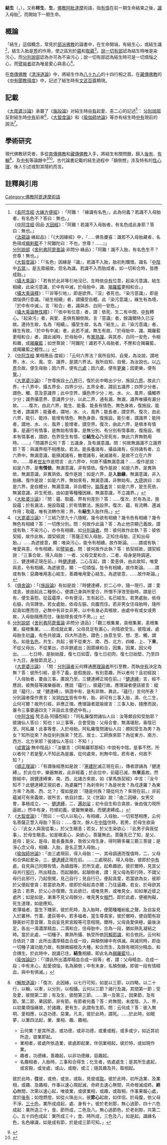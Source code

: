{{佛教}}
'''結生'''（{{lang-sa|{{IAST|pratisaṃdhi}}}}，{{lang-pi|{{IAST|paṭisandhi}}}}），又称'''转生'''、'''{{zy|还|huán}}生'''，[[佛教|佛教]][[阿毗達摩|阿毗達摩]]術語，指[[有情|有情]]在前一期生命結束之後，[[識|識]]入母胎<ref>
《[[長阿含經|長阿含經]]·[[大緣方便經|大緣方便經]]》:「阿難！『緣識有名色』，此為何義？若識不入母胎者，有名色不？答曰：無也。」<br />
《[[中阿含經|中阿含經]]·因品·[[大因經|大因經]]》：「阿難！若識不入母胎者，有名色成此身耶？答曰：無也。」<br />
《[[法蘊論|法蘊論]]·緣起品》：「《大因緣經》中，『……佛告慶喜：識若不入母胎藏者，名色得成[[羯剌藍|羯剌藍]]不？阿難陀曰：不也，世尊！……』」<br />
[[分別說部|分別說部]]《[[舍利弗阿毘曇論|舍利弗阿毘曇論]]·非問分·緣品》：「阿難！識不入胎，有名色生不？世尊！無也。」<br />
《[[大智度論|大智度論]]》：「『名色』因緣是『識』，若識不入胎，胎初則爛壞。識名『[[中陰|中陰]]中[[五蘊|五眾]]』，是五眾細故，但名為識。若識不入而胎成者，如一切和合時，皆應成胎。」<br />
《[[攝大乘論|攝大乘論]]》：「若有於此非等引地沒已，生時依[[中有|中有]]位意，起染污意識，結生相續，此染污意識，於中有中滅，於母胎中，識、[[羯羅藍|羯羅藍]]更相和合。」
<br />
《[[攝大乘論釋|攝大乘論釋]]》：「『非等引地』，即是欲界。『沒』者死也。『染污意識』，即是煩惱俱行意識。『結生相續』者，謂攝受自體。此『染污意識』，緣生有為境，『於中有中滅』。言『和合』者，識與赤、白同一安危。」
<br />
《[[攝大乘論無性釋|攝大乘論無性釋]]》：「『依中有位意』者，謂：依死、生二有中間，[[中有|中有]]轉心。『起染污』者，與愛、恚俱有顛倒故。言『意識』者，餘識爾時久已沒故。連持生故，名為『相續』。攝受生故，名為『結生』。此『染污意識』者，緣生有故，『於中有中滅』者，此若不滅，無生有故。『於母胎中、識、羯羅藍更相和合』者，謂此滅時，於母胎中，有[[異熟識|異熟識]]，與其赤、白同一安危，令相和雜，成[[羯羅藍|羯羅藍]]；如世尊說：『阿難陀！識若不入母胎者，不應和合羯羅藍，成羯羅藍之體性。』」
</ref>，而開始下一期生命。

==概論==
「結生」這個概念，常見於[[部派佛教|部派佛教]]的論書中，在生命開端，有結生心，或結生識<ref>
《[[中阿含經|中阿含經]]·業相應品·度經》：「云何六界法？我所自知、自覺，為汝說，謂地界，水、火、風、空、識界，是謂六界法。我所自知、自覺，為汝說也。以[[六界|六界]]合故，便生母胎；因六界，便有[[六處|六處]]；因六處，便有[[觸_(佛教)|更樂]]；因更樂，便有[[受蘊|覺]]。」<br />
《[[大毘婆沙論|大毘婆沙論]]》：「世尊施設[[十八界|十八界]]已，復於此中略出少分，施設[[六界|六界]]。故此六界，十八界中，攝五界全、四界少分。五界全者，謂前五識界；四界少分者，謂色、觸、意及意識界；此中空界，攝色界少分；地、水、火、風界，攝觸界少分；識界攝意界、意識界少分，以此二界，通有漏、無漏，識界唯攝有漏分故。……復次，由此六界，能生、能養、能長有情色、無色身故，復施設。能生者，謂識界；能養者，謂地、水、火、風界；能長者，謂空界。復次，由此六界，能引、能持、能增有情色、無色身故，復施設。能引者，謂識界；能持者，謂地、水、火、風界；能增者，謂空界。復次，由此六界，是根本有情事，是遍行有情事，是無始有情事，是無分別、有分別有情事故，復施設。根本有情事者，謂欲、色界受生有情，從'''結生心'''乃至死有，無此六界無勢用時。……」「問識界云何？答：五識身，及有漏意識。問：何故無漏識不立識界耶？答：與識界相不相應故。若法，能長養諸有，攝益諸有，任持諸有者，立六界中。無漏意識，能損減諸有，散壞諸有，破滅諸有，是故不立在六界中。……尊者[[世友|世友]]作是問言：此六界中，何故不攝無漏意識？……復作是說：如是六界，是'''有情依'''，無漏意識，非有情依。復作是說：如是六界，是異熟依，無漏意識，非異熟依。復作是說：如是六界，是'''入胎緣'''，無漏意識，非入胎緣。復作是說：如是六界，無始來有，無漏意識，非無始有。[[大德法救|大德]]說曰：如是六界，是自體分，無漏意識，非自體分。[[脇尊者|脇尊者]]言：如是六界，是生死依，無漏意識，非生死依。由如是等種種因緣，無漏意識，不立識界。」
</ref>，結生入胎是[[界_(佛教)|界]]的作用，使之區別於[[蘊_(佛教)|蘊]]和[[五取蕴|取蘊]]<ref>
《[[大毗婆沙論|大毗婆沙論]]》：「問：蘊、取蘊、界有何差別？答：……復次、於有為法，施設蘊；於有漏法，施設取蘊；於有情數法，施設界。復次、蘊，有流轉、還滅作用；取蘊，唯有流轉作用；界，有'''結生'''入胎作用。」
</ref>。[[說一切有部|說一切有部]]認為結生時唯是染污心，而[[分別說部|分別說部]]認為亦可為不染污心；說一切有部認為結生時可是一切煩惱之心，而[[譬喻者|譬喻者]]認為唯是愛心與恚心<ref>
《[[大毘婆沙論|大毘婆沙論]]》：「三結乃至九十八隨眠，幾令欲有相續？幾令色有相續？幾令無色有相續？答：一切應分別。問：何故作此論？答：為止他宗顯己義故。謂或有執：不染污心，亦令有相續，如[[分別論者|分別論者]]。問：彼何故作此執？答：彼依契經，故作此執，謂契經說：『菩薩正知入母胎，正知住母胎，正知出母胎。』……為遮彼意，顯：唯染污心，能令有相續，故作斯論。……謂或有執：唯愛與恚，令有相續，如[[譬喻者|譬喻者]]。問：彼何故作此執？答：依契經故，謂契經說：『三事合故，得入母胎：一者、父母交愛和合，二者、母身是時調適，三、健達縛正現在前。』時[[健達縛|健達縛]]，二心互起，謂：愛恚俱，由此故知，唯愛與恚，令有相續。為遮彼意，顯：一切煩惱，皆令有相續，故作斯論。……謂或有執：惡趣唯用恚心結生，善趣唯用愛心結生。為遮彼意，……故作斯論。」</ref>。

在[[南傳佛教|南傳佛教]]《[[清淨道論|清淨道論]]》中，將結生作為[[八十九心|八十九心]]的十四行相之首。在[[藏傳佛教|藏傳佛教]]的《[[中有聞教得度|中有聞教得度]]》中，記述了結生時有[[文武百尊|文武百尊]]顯現。

==記載==
《[[大毘婆沙論|大毘婆沙論]]》承襲了《[[施設論|施設論]]》对結生時[[中有|中有]]起愛、恚二心的記述<ref>
《[[俱舍論|俱舍論]]》：「《[[施設論|施設論]]》有如是說：『時健達縛，於二心中，隨一現行，謂：愛或恚，彼由起此二種倒心，便謂己身與所愛合，所憎不淨泄至胎時，謂是已有，便生喜慰。從茲蘊厚，中有便沒，生有起已，名已結生。若男處胎，依母右脇，向背蹲坐。若女處胎，依母左脇，向腹而住。若非男女住母胎時，隨所起貪如應而住，必無中有非女非男，以中有身必具根故，由處中有或女或男故，入母胎隨應而住，後胎增長或作不男。』」
</ref>：{{Cquote|世尊經中，作如是說：『三事和合，得入母胎：父母俱有染心和合，母身調適無病是時，及健達縛正現在前；此[[健達縛|健達縛]]<ref>
《[[大毘婆沙論|大毘婆沙論]]》:「問：何故[[中有|中有]]名[[健達縛|健達縛]]？答：以彼食香而存濟故，此名唯屬欲界中有。」<br />
《[[順正理論|順正理論]]》：「此中有身資段食不？且如欲界中有食香，隨福多福少，香有好有惡，由斯故，得『健達縛』名。諸字界中，義非一故，此『頞縛』界，雖正目『行』，而於其中，亦有『食』義，以食香故，名『健達縛』。而音短者，如『設建途』，及『羯建途』，略故無過。」<br />
《[[俱舍論記|俱舍論記]]》：「『健達縛』，是短音中呼，若長聲中喚，應言『健達頞縛』。其『健達』，名『香』，是字緣；『頞縛』是字界，或目『尋』義，或目『食』義；『尋』謂『尋香』，『食』謂『食香』。以『健達』助『頞縛』，即名『健達頞縛』。此中依短聲中呼，略去『頞』字，但言『健達縛』。若長聲喚『達』，即亦攝『頞』；若短聲喚『達』，即不收『頞』。雖短聲喚『達』，亦無有過。引《聲明》中體例來證，如『設建途』，及『羯建途』，竝是短聲。中喚『建』若以長聲，應言『設建頞途』、『羯建頞途』；『設建』、『羯建』，竝是字緣，『頞途』是字界，長聲、短聲，類前應解。」
</ref>，爾時二心展轉現前，入母胎藏。』<ref>
《[[雜阿含經|雜阿含經]]·三七二經》：「佛告頗求那，……汝應問言：何因緣故有[[食_(佛教)|識食]]？我則答言：能招未來有，令相續生，有有故有六入處，六入處緣觸。」<br />
《[[中阿含經|中阿含經]]·大品·嗏帝經》：「復次、三事合會，入於母胎：父母聚集一處，母滿精堪耐，[[乾闼婆|香陰]]已至；此三事合會，入於母胎。」<br />
《[[法蘊論|法蘊論]]·緣起品》：「《教誨頗勒窶那經》中，佛作是說：『頗勒窶那，識為[[食_(佛教)|食]]故，後有生起。』此識云何？謂：[[健達縛|健達縛]]最後心，心、意、識，增長堅住，未斷，未遍知，未滅，未變吐。此識無間，於母胎中，與[[羯剌藍|羯剌藍]]自體和合。此羯剌藍自體和合，名為色；即彼所生受、想、行、識，名為名，是名『識緣名色』。<br />復次、《教誨莎底經》中，佛作是說：『三事和合，入母胎藏，云何為三？謂：父母和合俱起染心，其母是時調適，及[[健達縛|健達縛]]正現在前；如是三事和合，入母胎藏。』此中健達縛最後心、意、識，增長堅住，未斷，未遍知，未滅，未變吐。此識無間，入母胎藏。此所託胎，名為色；即彼所生受、想、行、識，名為名，是名『識緣名色』。」<br />
[[北涼|北涼]][[浮陀跋摩|浮陀跋摩]]譯《[[阿毘曇毘婆沙論|阿毘曇毘婆沙論]]》:「佛經說：『三事合故，得入母胎：一、父母俱有染心共會一處，二、其母無病值時，三、犍闥婆現在前；三事合故，謂：父、母、犍闥婆。』……『犍闥婆現住前』者，中有現在前，若起愛心，若起恚心。」
</ref>……<br />『此健達縛、爾時二心展轉現前、入母胎藏』者，謂：健達縛將入胎時，於父、於母<ref>
《[[大毘婆沙論|大毘婆沙論]]》:「問：住[[中有|中有]]位，為經幾時？答：經於少時，速求生故，謂：住中有，於六處門，遍求生緣，速往和合。問：若受中有，即遇生緣，此彼和合，可速往彼，與彼緣會，於中'''結生'''。若遇生緣不和合者，如何彼住不經多時？如有父在[[迦濕彌羅國|迦濕彌羅國]]，母在[[至那|至那]]；或有母在迦濕彌羅國，父在至那；如是生緣，難可和合，如何中有速往結生？答：應知有情作父母業，有定、不定故，於父母，有可轉義、不可轉義。若於父、母俱可轉者，即往餘父母和合處結生。若於父可轉、於母不可轉者，即彼女人，性雖貞潔，受持[[五戒|五戒]]，具足威儀，而必與餘男子和合，令中有者速往結生。若於母可轉、於父不可轉者，即彼男子，性雖賢良，受持五戒，威儀具足，而必與餘女人和合，令中有者速往結生。若於父、母俱不可轉者，即彼有情，未命終位，由業力故，令其父母，雖有住緣，而不顧戀，必起相趣和合之心，彼相趣時，於所經處，毒不能害，刃不能傷，火不能燒，水不能溺，及餘種種夭橫因緣，皆不能礙，必得和合，令彼有情，既命終已，適受中有，即往結生。」
</ref>，愛、恚二心，展轉現起，方得入胎。若男[[中有|中有]]<ref>
《[[大毘婆沙論|大毘婆沙論]]》:「問：一切中有，為是[[五趣|趣]]攝？非趣攝耶？設爾何失？二俱有過，所以者何？若是趣攝，
*《[[施設論|施設論]]》說，當云何通？如彼論說：『為[[五趣|五趣]]攝[[四生|四生]]？為四生攝五趣？答：四生攝五趣，非五趣攝四生，不攝何等？不攝[[中有|中有]]。』
*《[[法蘊論|法蘊論]]》說，復云何通？如彼論說：『云何眼界？答：四大種所造清淨色是眼，及眼根、眼處、眼界，地獄、傍生、鬼、天、人眼，修所成眼，及[[中有|中有]]眼。』
*《[[品類足論|品類足論]]》，復云何通？如彼論說：『云何眼根？謂：四大種所造淨色，能視、能見，眼界、眼處、眼根所攝，地獄、傍生、鬼、天、人眼，或復所餘[[中有|中有]]等眼。』
若非趣攝，尊者[[達羅達多|達羅達多]]所說，當云何通？
*如說：『[[中有|中有]]趣向彼趣，即彼趣攝，如稻穀芽，雖非稻穀，能引彼故，亦名稻穀。』
有作是說：諸趣中有，即諸趣攝。……有說：中有非趣所攝。問：若爾，善通《[[施設論|施設論]]》等，尊者[[達羅達多|達羅達多]]所說，當云何通？答：彼不須通，非三藏故，文頌所說，或然不然，達羅達多是文頌者，言多過實，故不須通。……評曰：此二說中，後說為善，所以者何？趣謂所趣，即所至處，中有趣彼，非所至處，猶如道路，故非趣攝。……復次、趣多安住，中有不住，如風陽焰，故非趣攝。……復次、中有在彼二趣中間，故非趣攝，如田邑土世界中間，非田等攝。復次、趣是根本善惡業招，彼加行業，招於中有，因既有異，故不相攝。」<br />
「問：中有形量大小云何？答：欲界中有，如五、六歲小兒形量；色界中有，如本有時，形量圓滿。問：若欲界中有，如五、六歲小兒形量，云何於父母，起顛倒想，生愛、恚耶？答：形量雖小，而諸根猛利，如本有時，能作諸事業。……問：中有諸根，為具？不具？答：一切中有，皆具諸根，初受異熟，必圓妙故。……中有位，於六處門，遍求生處，根必無缺。此說眼等，非女、男根，色界中有，無彼根故。欲界中有，彼亦不定，當受卵、胎二類生者，住中有位，有女、男根，至卵、胎中，方有不具，若不爾者，應無當受卵、胎生義。問：一切中有，形狀云何？答：中有形狀，如當本有。」「問：中有為能互相見不？答：能互相見。……問：諸本有眼見中有不？……應作是說：住本有者，諸生得眼，皆無能見中有身者，唯極清淨修得天眼，能見中有。」<br />
[[北涼|北涼]][[浮陀跋摩|浮陀跋摩]]譯《[[阿毘曇毘婆沙論|阿毘曇毘婆沙論]]》:「問曰：中有為是趣攝？為非趣攝？若是趣攝，《施設經》說，云何通？……《法身經》說，復云何通？……若非趣攝者，尊者陀羅達多所說，云何通？……」
</ref>，將入胎時，於母起愛，於父起恚，作如是念：『若彼丈夫離此處者，我當與此女人[[性交|交會]]。』作是念已，顛倒想生，見彼丈夫遠離此處，尋自見與女人和合。父母交會，精血出時，便謂父精是自所有，見已生喜，而便迷悶。以迷悶故，中有麁重，既麁重已，便入母胎。自見己身，在母右脇，向脊蹲坐。爾時，中有諸蘊便滅，[[生有|生有]]蘊生，名'''結生'''已。若女中有，將入胎時，於父起愛，於母起恚。……諸[[有情|有情]]類，多起如是顛倒想已，而入母胎，唯除[[菩薩|菩薩]]，將入胎時，於父父想，於母母想，雖能正知，而於其母，起親附愛，乘斯愛力，便入母胎，餘隨所應，義如前說。<br />問：[[中有|中有]]何處入於母胎？……應作是說：中有入胎，必從[[阴道|生門]]，是所愛故。由此理趣，諸[[雙胞胎|雙生]]者，後生為長，所以者何？先入胎者，必後出故。問：[[菩薩|菩薩]]中有何處入胎？答：從右脇入，正知入胎，於母母想，無婬愛故。}}
[[分別說部|分別說部]]反對結生時[[中有|中有]]前來<ref>
[[分別說部|分別說部]]《[[舍利弗阿毘曇論|舍利弗阿毘曇論]]·非問分·道品》：「觀三根集業，貪根集業，恚根集業，癡根集業。……若成就此業，父母具足有漏心，向陰欲受生。彼陰滅，處母胎生初[[識|識]]，有色共彼識，四大所造色，謂色；由意生受、想、思、觸，謂名。如是[[名色|名色]]，共生、共起；彼不從東方、南、西、北方、四維、上、下'''來'''，不從父母出，不從業出，亦非餘處出；因眾緣和合，因集，因業，因父母出。……七日時，是胎始膜，復七日如雲，復七日初肉，復七日始堅，乃至四十九日，身肢節具足。」<br />
《[[大毘婆沙論|大毘婆沙論]]》:「問：[[分別論者|分別論者]]云何釋通[[應理論者|應理論者]]所引至教，而執[[中有|中有]]決定為無？答：彼所引經，是不了義，是假施設，有別意趣，所以者何？且初經說：『入母胎者，要由三事，廣說乃至，三健達縛正現在前。』『[[健達縛|健達縛]]』言，經不應說，彼無鼓等諸樂器故，應說『蘊行』，彼蘊行故。應理論者便詰彼言：縱說『蘊行』，或『健達縛』，俱證中有，是有非無，異此，『蘊行』言何所表？分別論者復作責言：汝說[[四生|四生]]皆有中有，胎、卵可有三事入胎，濕、化二生，云何可爾？故所引經，非應正理。應理論者箴喻彼言：三事入胎，隨應而說，誰令三事要遍四生？非設此言便遮中有。」<br />
《[[中阿含經|中阿含經]]·梵志品·阿攝惒經》：「阿私羅復問諸仙人曰：汝等頗自知受胎耶？彼諸仙人答曰：知也！以三事等，合會受胎：父母合會，無滿堪耐，香陰已至。阿私羅！此事等會，入於母胎。阿私羅復問諸仙人曰：頗知受生為男？為女？知所從來？為從剎利族來？梵志、居士、工師族來耶？為從東方、南方、西方、北方來耶？彼諸仙人答曰：不知！」<br />
《[[成實論|成實論]]·無中陰品》：「汝雖言：《阿輸羅耶那經》中說有中陰。是事不然，所以者何？若是聖人不知此為是誰、從何處來，則無中陰，若有者，何故不知？」<br />
《[[順正理論|順正理論]]》：「有謂後經應如是說：『[[蘊_(佛教)|塞建陀]]滅正現在前』，傳者謬誦為『健達縛』。於此位中，樂器無故，此非經義；於此位中，前蘊已滅，無'''來'''義故。然餘經中，說健達縛東、南、西、北諸方來故，如《掌馬族契經》中言：『汝今知不？此健達縛正現前者，為婆羅門？為剎帝利？為是吠舍？為戍達羅？為東方來？為南、西、北？』復如是說：『隨是何族？隨從何方？來現在前。』非前蘊滅可有來義故，彼所言，依自計度。又《世論》說：『由二因緣，女男交會，事極成立，一、[[健達縛|健達縛]]，二、[[邏剎娑|邏剎娑]]；初令自生和合貪故，後由強力現所逼故。』然中有身，符順初義，彼雖無樂器，而健達縛成。」
</ref>，《[[大智度論|大智度論]]》和《[[瑜伽師地論|瑜伽師地論]]》等亦有结生時[[中有|中有]]現前的說法<ref>
《[[大智度論|大智度論]]》：「問曰：一切人以垢心，有相續，入母胎，一切邪慧相應，云何名菩薩正慧入母胎？答曰：……復次，餘人在[[中陰|中陰]]住時，若男，於母生欲染心：『此女人與我從事』，於父生瞋恚；若女，於父生染欲心：『此男子與我從事』，於母生瞋恚。如是瞋恚心、染欲心，菩薩無此。菩薩先已了知，是父、是母；是父、是母，能長養我身，我依父母生身，得阿耨多羅三藐三菩提；是淨心念父母，相續、入胎，是名正慧入母胎。」<br />
《[[瑜伽師地論|瑜伽師地論]]》：「由三處現前，得入母胎：一、其母調適而復值時，二、父母和合俱起愛染，三、[[健達縛|健達縛]]正現在前。……三處現前，得入母胎，彼即於[[中有|中有]]處，自見與己同類有情，為嬉戲等，於所生處，起希趣欲。彼於爾時，見其父母共行[[性交|邪行]]，所出精血，而起顛倒。起顛倒者，謂：見父母為邪行時，不謂父母行此邪行，乃起倒覺，見己自行；見自行已，便起貪愛，若當欲為女，彼即於父便起會貪；若當欲為男，彼即於母起貪亦爾；乃往逼趣，若女，於母欲其遠去；若男，於父心亦復爾。生此欲已，或唯見男，或唯見女，如如漸近彼之處所；如是如是，漸漸不見父母餘分，唯見男女[[陰莖|根]][[陰道|門]]，即於此處，便被拘礙，死生道理，如是應知。<br />若薄福者，當生下賤家，彼於死時，及入胎時，便聞種種紛亂之聲，及自妄見入於叢林、竹葦、蘆荻等中。若多福者，當生尊貴家，彼於爾時，便自聞有寂靜美妙可意音聲，及自妄見昇宮殿等可意相現。爾時，父母貪愛俱極，最後決定，各出一滴濃厚精血，二滴和合，住母胎中，合為一段，猶如熟乳凝結之時。當於此處，一切種子、異熟所攝、執受所依[[阿賴耶識|阿賴耶識]]，和合依託。云何和合依託？謂：此所出濃厚精血合成一段，與顛倒緣中有俱滅。與滅同時，即由一切種子識功能力故，有餘微細根及大種，和合而生，及餘有根同分精血，和合摶生。於此時中，說識已住，'''結生'''相續，即此名為[[羯羅藍|羯羅藍]]位。」<br />
《[[瑜伽論記|瑜伽論記]]》：「『謂此所出濃厚精血合成一段等』者，謂：父母精血，合成一段；中有末心，起愛煩惱，名為顛倒；中有末身，名顛倒緣。即彼一段有情精血，與中有俱滅。」
</ref>。

==學術研究==
現代佛教研究者，多從[[南傳佛教|南傳佛教]]和[[藏傳佛教|藏傳佛教]]入手，將結生有關問題，歸入[[後有|後有]]、[[有輪|有輪]]<ref>
《[[解脫道論|解脫道論]]》：「復次、此因緣，以七行可知，如是以三節，以四略，以二十行，以輪，以牽，以分別，以相攝。云何以三節？諸行及識，其間第一節；受及愛，彼間第二節；有及生，彼間第三節。……第一及第三，因果節，及有節。第二節，果因節，非有節。有節者何義？答：終無間，未度陰、入、界，以初業煩惱緣故，於諸趣，更有生，此謂有生節。問：云何成？答：彼入無明、愛相應，以造功德、惡業。凡夫，彼於此時，謂死。……於此時，如眠夢，以業四法起，業、業相、趣、趣相。
*云何業？是其所造，或功德，或非功德，或重或輕，或多或少，如近其初所造，彼業即起。
*業相者，彼處所依造業，彼處即起業，伴侶業相起，彼於時，或如現作業。
*趣者，功德緣，善趣起，以非功德緣，惡趣起。
*名趣相者，入胎時，三事和合得生；化生者，依處處生；是其所生處起，或宮殿，或坐處，或山，或樹，或江；隨其趣及共，取相起。
彼於此時，'''往'''彼，或倚，或坐，或臥，見彼或[[取_(佛教)|取]]。彼於此時，初所造業、及業相，或趣、及趣相，作事以速心現起滅，命終去速心無間，共命根滅成終。'''終心'''無間，次第以速心起，唯彼業，或彼業相，或趣，或取相，作事果報心處，度於[[後有|後有]]；如燈燃燈，如從火珠出火。彼'''節心'''起故，如伴侶，於母腹，依父母不淨，[[色聚|三十色]]，業所成成起，處、身有十。彼於老剎那，無心過節，四十六色成起：業所造三十，食、節所成，二色及八。無心過節色，於老剎那，共第二心，五十四色成起：業所成三十，食、時所成，三色及八，如是起。識緣名色，名色緣識，如是成有節，於是成三節可知。」
</ref>，及[[中有|中有]]等論題中<ref name="Doniger1980p168">{{cite book|author=James McDermott|editor=Wendy Doniger|title=Karma and Rebirth in Classical Indian Traditions|url=https://books.google.com/books?id=4WZTj3M71y0C&pg=PA169|year=1980|publisher=University of California Press|isbn=978-0-520-03923-0|pages=168–170|access-date=2016-11-29|archive-date=2019-08-11|archive-url=https://web.archive.org/web/20190811152735/https://books.google.com/books?id=4WZTj3M71y0C&pg=PA169|dead-url=no}}</ref><ref>{{cite book|author=Bruce Mathews|editor=Ronald Wesley Neufeldt|title=Karma and Rebirth: Post Classical Developments|url=https://books.google.com/books?id=iaRWtgXjplQC|year=1986|publisher=State University of New York Press|isbn=978-0-87395-990-2|pages=123–126|access-date=2016-11-29|archive-date=2021-04-14|archive-url=https://web.archive.org/web/20210414223733/https://books.google.com/books?id=iaRWtgXjplQC|dead-url=no}}</ref>。古代論書記載的結生過程中「顛倒想」涉及特有的[[性心理學|性心理]]，後人引述或對其隱約而言。

==註釋與引用==
{{reflist|2}}

[[Category:佛教阿毘達摩術語|Category:佛教阿毘達摩術語]]